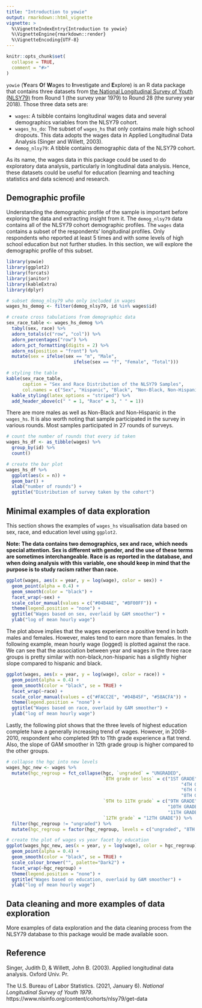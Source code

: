 ```yaml
---
title: "Introduction to yowie"
output: rmarkdown::html_vignette
vignette: >
  %\VignetteIndexEntry{Introduction to yowie}
  %\VignetteEngine{rmarkdown::render}
  %\VignetteEncoding{UTF-8}
---
```


```r
knitr::opts_chunk$set(
  collapse = TRUE,
  comment = "#>"
)
```


`yowie` (**Y**ears **O**f **W**ages to **I**nvestigate and **E**xplore) is an R data package that contains three datasets from [the National Longitudinal Survey of Youth (NLSY79)](https://www.nlsinfo.org/content/cohorts/nlsy79) from Round 1 (the survey year 1979) to Round 28 (the survey year 2018). Those three data sets are:

-  `wages`: A tsibble contains longitudinal wages data and several demographics variables from the NLSY79 cohort.
-  `wages_hs_do`: The subset of `wages_hs` that only contains male high school dropouts. This data adopts the wages data in Applied Longitudinal Data Analysis (Singer and Willett, 2003). 
-  `demog_nlsy79`: A tibble contains demographic data of the NLSY79 cohort.

As its name, the wages data in this package could be used to do exploratory data analysis, particularly in longitudinal data analysis. Hence, these datasets could be useful for education (learning and teaching statistics and data science) and research. 

## Demographic profile 

Understanding the demographic profile of the sample is important before exploring the data and extracting insight from it. The `demog_nlsy79` data contains all of the NLSY79 cohort demographic profiles. The `wages` data contains a subset of the respondents' longitudinal profiles. Only respondents who reported at least 5 times and with some levels of high school education but not further studies. In this section, we will explore the demographic profile of this subset. 

```r
library(yowie)
library(ggplot2)
library(forcats)
library(janitor)
library(kableExtra)
library(dplyr)
```

```r
# subset demog_nlsy79 who only included in wages
wages_hs_demog <- filter(demog_nlsy79, id %in% wages$id)

# create cross tabulations from demographic data  
sex_race_table <- wages_hs_demog %>%
  tabyl(sex, race) %>%
  adorn_totals(c("row", "col")) %>%
  adorn_percentages("row") %>%
  adorn_pct_formatting(digits = 2) %>%
  adorn_ns(position = "front") %>%
  mutate(sex = ifelse(sex == "m", "Male",
                         ifelse(sex == "f", "Female", "Total")))

# styling the table 
kable(sex_race_table,
      caption = "Sex and Race Distribution of the NLSY79 Samples",
      col.names = c("Sex", "Hispanic", "Black", "Non-Black, Non-Hispanic", "Total")) %>%
  kable_styling(latex_options = "striped") %>%
  add_header_above(c(" " = 1, "Race" = 3, " " = 1))
```


There are more males as well as Non-Black and Non-Hispanic in the `wages_hs`. It is also worth noting that sample participated in the survey in various rounds. Most samples participated in 27 rounds of surveys. 


```r
# count the number of rounds that every id taken
wages_hs_df <- as_tibble(wages) %>%
  group_by(id) %>%
  count()

# create the bar plot 
wages_hs_df %>%
  ggplot(aes(x = n)) +
  geom_bar() +
  xlab("number of rounds") +
  ggtitle("Distribution of survey taken by the cohort")
```


## Minimal examples of data exploration 

This section shows the examples of `wages_hs` visualisation data based on sex, race, and education level using `ggplot2`. 

**Note: The data contains two demographics, sex and race, which needs special attention. Sex is different with gender, and the use of these terms are sometimes interchangeable. Race is as reported in the database, and when doing analysis with this variable, one should keep in mind that the purpose is to study racism rather than race.**

```r
ggplot(wages, aes(x = year, y = log(wage), color = sex)) +
  geom_point(alpha = 0.4) +
  geom_smooth(color = "black") +
  facet_wrap(~sex) +
  scale_color_manual(values = c("#04B4AE", "#BF00FF")) +
  theme(legend.position = "none") +
  ggtitle("Wages based on sex, overlaid by GAM smoother") +
  ylab("log of mean hourly wage")
```

The plot above implies that the wages experience a positive trend in both males and females. However, males tend to earn more than females. In the following example, mean hourly wage (logged) is plotted against the race. We can see that the association between year and wages in the three race groups is pretty similar with 
non-black,non-hispanic has a slightly higher slope compared to hispanic and black. 

```r
ggplot(wages, aes(x = year, y = log(wage), color = race)) +
  geom_point(alpha = 0.4) +
  geom_smooth(color = "black", se = TRUE) +
  facet_wrap(~race) +
  scale_color_manual(values = c("#FACC2E", "#04B45F", "#58ACFA")) +
  theme(legend.position = "none") +
  ggtitle("Wages based on race, overlaid by GAM smoother") +
  ylab("log of mean hourly wage")
```

Lastly, the following plot shows that the three levels of highest education complete have a generally increasing trend of wages. However, in 2008-2010, respondent who completed 9th to 11th grade experience a flat trend. Also, the slope of GAM smoother in 12th grade group is higher compared to the other groups. 

```r
# collapse the hgc into new levels
wages_hgc_new <- wages %>%
  mutate(hgc_regroup = fct_collapse(hgc, `ungraded` = "UNGRADED",
                                    `8TH grade or less` = c("1ST GRADE", "3RD GRADE",
                                                                 "4TH GRADE", "5TH GRADE",
                                                                 "6TH GRADE", "7TH GRADE",
                                                                 "8TH GRADE"),
                                    `9TH to 11TH grade` = c("9TH GRADE",
                                                            "10TH GRADE",
                                                            "11TH GRADE"),
                                    `12TH grade` = "12TH GRADE")) %>%
  filter(hgc_regroup != "ungraded") %>%
  mutate(hgc_regroup = factor(hgc_regroup, levels = c("ungraded", "8TH grade or less", "9TH to 11TH grade", "12TH grade")))

# create the plot of wages vs year facet by education
ggplot(wages_hgc_new, aes(x = year, y = log(wage), color = hgc_regroup)) +
  geom_point(alpha = 0.4) +
  geom_smooth(color = "black", se = TRUE) +
  scale_colour_brewer("", palette="Dark2") +
  facet_wrap(~hgc_regroup) +
  theme(legend.position = "none") +
  ggtitle("Wages based on education, overlaid by GAM smoother") +
  ylab("log of mean hourly wage")
```


##  Data cleaning and more examples of data exploration

More examples of data exploration and the data cleaning process from the NLSY79 database to this package would be made available soon. 

## Reference 


Singer, Judith D, & Willett, John B. (2003). Applied longitudinal data analysis. Oxford Univ. Pr. 

The U.S. Bureau of Labor Statistics. (2021, January 6). *National Longitudinal Survey of Youth 1979*. https://www.nlsinfo.org/content/cohorts/nlsy79/get-data

